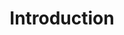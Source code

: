 ---
title: Introduction
# slug: 
description: Project demos from mkeithX
# sidebar_label: 
# image: 
---